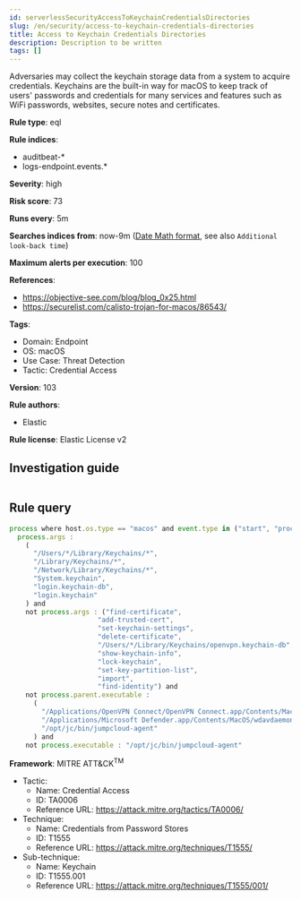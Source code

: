 ```yaml
---
id: serverlessSecurityAccessToKeychainCredentialsDirectories
slug: /en/security/access-to-keychain-credentials-directories
title: Access to Keychain Credentials Directories
description: Description to be written
tags: []
---
```


<div id="access-to-keychain-credentials-directories"></div>

Adversaries may collect the keychain storage data from a system to acquire credentials. Keychains are the built-in way for macOS to keep track of users' passwords and credentials for many services and features such as WiFi passwords, websites, secure notes and certificates.

**Rule type**: eql

**Rule indices**: 

* auditbeat-*
* logs-endpoint.events.*

**Severity**: high

**Risk score**: 73

**Runs every**: 5m

**Searches indices from**: now-9m ([Date Math format](((ref))/common-options.html#date-math), see also <DocLink id="serverlessSecurityRulesUiCreate" section="set-the-rules-schedule">`Additional look-back time`</DocLink>)

**Maximum alerts per execution**: 100

**References**: 

* https://objective-see.com/blog/blog_0x25.html
* https://securelist.com/calisto-trojan-for-macos/86543/

**Tags**: 

* Domain: Endpoint
* OS: macOS
* Use Case: Threat Detection
* Tactic: Credential Access

**Version**: 103

**Rule authors**: 

* Elastic

**Rule license**: Elastic License v2

## Investigation guide

```markdown

```

## Rule query

```js
process where host.os.type == "macos" and event.type in ("start", "process_started") and
  process.args :
    (
      "/Users/*/Library/Keychains/*",
      "/Library/Keychains/*",
      "/Network/Library/Keychains/*",
      "System.keychain",
      "login.keychain-db",
      "login.keychain"
    ) and
    not process.args : ("find-certificate",
                      "add-trusted-cert",
                      "set-keychain-settings",
                      "delete-certificate",
                      "/Users/*/Library/Keychains/openvpn.keychain-db",
                      "show-keychain-info",
                      "lock-keychain",
                      "set-key-partition-list",
                      "import",
                      "find-identity") and
    not process.parent.executable :
      (
        "/Applications/OpenVPN Connect/OpenVPN Connect.app/Contents/MacOS/OpenVPN Connect",
        "/Applications/Microsoft Defender.app/Contents/MacOS/wdavdaemon_enterprise.app/Contents/MacOS/wdavdaemon_enterprise",
        "/opt/jc/bin/jumpcloud-agent"
      ) and
    not process.executable : "/opt/jc/bin/jumpcloud-agent"

```

**Framework**: MITRE ATT&CK<sup>TM</sup>

* Tactic:
    * Name: Credential Access
    * ID: TA0006
    * Reference URL: https://attack.mitre.org/tactics/TA0006/
* Technique:
    * Name: Credentials from Password Stores
    * ID: T1555
    * Reference URL: https://attack.mitre.org/techniques/T1555/
* Sub-technique:
    * Name: Keychain
    * ID: T1555.001
    * Reference URL: https://attack.mitre.org/techniques/T1555/001/

